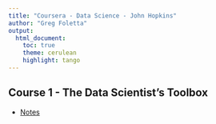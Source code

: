 ```yaml
---
title: "Coursera - Data Science - John Hopkins"
author: "Greg Foletta"
output:
  html_document:
    toc: true
    theme: cerulean
    highlight: tango
---
```


## Course 1 - The Data Scientist's Toolbox

* [Notes](C1_Data_Scientist_Toolbox/notes.html)
